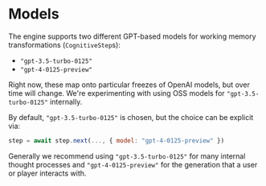 # Models

The engine supports two different GPT-based models for working memory transformations (`CognitiveStep`s):

- `"gpt-3.5-turbo-0125"`
- `"gpt-4-0125-preview"`

Right now, these map onto particular freezes of OpenAI models, but over time will change. We're experimenting with using OSS models for `"gpt-3.5-turbo-0125"` internally.

By default, `"gpt-3.5-turbo-0125"` is chosen, but the choice can be explicit via:

```javascript
step = await step.next(..., { model: "gpt-4-0125-preview" })
```

Generally we recommend using `"gpt-3.5-turbo-0125"` for many internal thought processes and `"gpt-4-0125-preview"` for the generation that a user or player interacts with.
